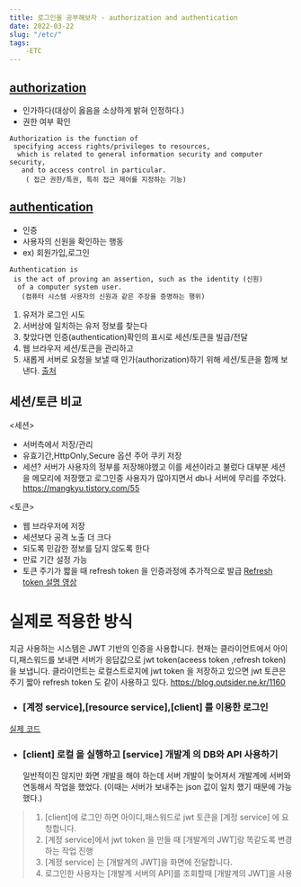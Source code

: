 ```yaml
---
title: 로그인을 공부해보자 - authorization and authentication
date: 2022-03-22
slug: "/etc/"
tags:
    -ETC
---
```


## [authorization](https://en.wikipedia.org/wiki/Authorization) 
* 인가하다(대상이 옳음을 소상하게 밝혀 인정하다.)
* 권한 여부 확인

```
Authorization is the function of
 specifying access rights/privileges to resources,
  which is related to general information security and computer security,
   and to access control in particular.
    ( 접근 권한/특권, 특히 접근 제어를 지정하는 기능)
```

## [authentication](https://en.wikipedia.org/wiki/Authentication) 
* 인증
* 사용자의 신원을 확인하는 행동
* ex) 회원가입,로그인
```
Authentication is 
 is the act of proving an assertion, such as the identity (신원)
  of a computer system user.
   (컴퓨터 시스템 사용자의 신원과 같은 주장을 증명하는 행위)
```

1. 유저가 로그인 시도
2. 서버상에 일치하는 유저 정보를 찾는다
3. 찾았다면 인증(authentication)확인의 표시로 세션/토큰을 빌급/전달 
4. 웹 브라우저 세션/토큰을 관리하고
5. 새롭게 서버로 요청을 보낼 때 인가(authorization)하기 위해 세션/토큰을 함께 보낸다.
[출처](https://fierycoding.tistory.com/69)
   
## 세션/토큰 비교

<세션>
* 서버측에서 저장/관리
* 유효기간,HttpOnly,Secure 옵션 주어 쿠키 저장
* 세션?
  서버가 사용자의 정부를 저장해야헸고 이를 세션이라고 불렀다
  대부분 세션을 메모리에 저장했고 로그인중 사용자가 많아지면서 db나 서버에 무리를 주었다.
  https://mangkyu.tistory.com/55

<토큰>
* 웹 브라우저에 저장
* 세션보다 공격 노출 더 크다
* 되도록 민감한 정보를 담지 않도록 한다
* 만료 기간 설정 가능 
* 토큰 주기가 짧을 때 refresh token 을 인증과정에 추가적으로 발급
  [Refresh token 설명 영상](https://opentutorials.org/course/3405/22010)

# 실제로 적용한 방식

지금 사용하는 시스템은 JWT 기반의 인증을 사용합니다.
현재는 클라이언트에서 아이디,패스워드를 보내면 서버가 응답값으로 jwt token(aceess token ,refresh token) 을 보냅니다.
클라이언트는 로컬스트로지에 jwt token 을 저장하고 있으면
jwt 토큰은 주기 짧아 refresh token 도 같이 사용하고 있다.
https://blog.outsider.ne.kr/1160

* ### [계정 service],[resource service],[client] 를 이용한 로그인
[실제 코드](2022-02-15-login-jwtTokenCreate.mdx)

* ### [client] 로컬 을 실행하고 [service] 개발계 의 DB와 API 사용하기
    일반적이진 않지만 화면 개발을 해야 하는데 서버 개발이 늦어져서 개발계에 서버와 연동해서 작업을 했었다.
    (이때는 서버가 보내주는 json 값이 일치 했기 때문에 가능했다.)

> 1. [client]에 로그인 하면 아이디,패스워드로 jwt 토큰을 [계정 service] 에 요청합니다.
> 2. [계정 service]에서 jwt token 을 만들 때 [개발계의 JWT]랑 똑같도록 변경하는 작업 진행
> 3. [계정 service] 는 [개발계의 JWT]을 화면에 전달합니다.
> 4. 로그인한 사용자는 [개발계 서버의 API]를 조회할때 [개발계의 JWT]을 사용



